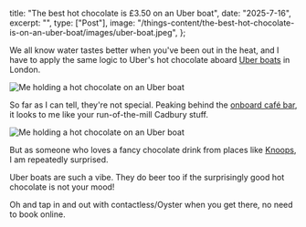 
title: "The best hot chocolate is £3.50 on an Uber boat",
date: "2025-7-16",
excerpt: "",
type: ["Post"],
image: "/things-content/the-best-hot-chocolate-is-on-an-uber-boat/images/uber-boat.jpeg",
};

We all know water tastes better when you've been out in the heat, and I have to apply the same logic to Uber's hot chocolate aboard [Uber boats](https://www.thamesclippers.com/) in London.

![Me holding a hot chocolate on an Uber boat](/things-content/the-best-hot-chocolate-is-on-an-uber-boat/images/hot-chocolate-on-uber-boat-1.jpeg)

So far as I can tell, they're not special. Peaking behind the [onboard café bar](https://www.thamesclippers.com/whats-on-board/onboard-cafe-bar), it looks to me like your run-of-the-mill Cadbury stuff.

![Me holding a hot chocolate on an Uber boat](/things-content/the-best-hot-chocolate-is-on-an-uber-boat/images/uber-boat.jpeg)

But as someone who loves a fancy chocolate drink from places like [Knoops](https://knoops.com/uk), I am repeatedly surprised.

Uber boats are such a vibe. They do beer too if the surprisingly good hot chocolate is not your mood! 

Oh and tap in and out with contactless/Oyster when you get there, no need to book online.